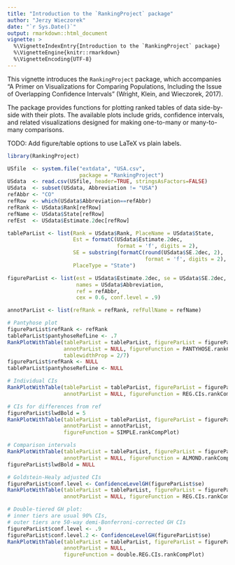```yaml
---
title: "Introduction to the `RankingProject` package"
author: "Jerzy Wieczorek"
date: "`r Sys.Date()`"
output: rmarkdown::html_document
vignette: >
  %\VignetteIndexEntry{Introduction to the `RankingProject` package}
  %\VignetteEngine{knitr::rmarkdown}
  %\VignetteEncoding{UTF-8}
---
```


This vignette introduces the `RankingProject` package, which accompanies "A Primer on Visualizations for Comparing Populations, Including the Issue of Overlapping Confidence Intervals" (Wright, Klein, and Wieczorek, 2017).

The package provides functions for plotting ranked tables of data side-by-side with their plots. The available plots include grids, confidence intervals, and related visualizations designed for making one-to-many or many-to-many comparisons.

TODO: Add figure/table options to use LaTeX vs plain labels.

```r
library(RankingProject)

USfile  <- system.file("extdata", "USA.csv",
                       package = "RankingProject")
USdata  <- read.csv(USfile, header=TRUE, stringsAsFactors=FALSE)
USdata  <- subset(USdata, Abbreviation != "USA")
refAbbr <- "CO"
refRow  <- which(USdata$Abbreviation==refAbbr)
refRank <- USdata$Rank[refRow]
refName <- USdata$State[refRow]
refEst  <- USdata$Estimate.2dec[refRow]

tableParList <- list(Rank = USdata$Rank, PlaceName = USdata$State, 
                     Est = formatC(USdata$Estimate.2dec,
                                   format = 'f', digits = 2),
                     SE = substring(formatC(round(USdata$SE.2dec, 2),
                                            format = 'f', digits = 2), 2),
                     PlaceType = "State")

figureParList <- list(est = USdata$Estimate.2dec, se = USdata$SE.2dec,
                      names = USdata$Abbreviation, 
                      ref = refAbbr,
                      cex = 0.6, conf.level = .9)

annotParList <- list(refRank = refRank, refFullName = refName)

# Pantyhose plot
figureParList$refRank <- refRank
tableParList$pantyhoseRefLine <- .7
RankPlotWithTable(tableParList = tableParList, figureParList = figureParList,
                  annotParList = NULL, figureFunction = PANTYHOSE.rankCompPlot,
                  tablewidthProp = 2/7)
figureParList$refRank <- NULL
tableParList$pantyhoseRefLine <- NULL

# Individual CIs
RankPlotWithTable(tableParList = tableParList, figureParList = figureParList,
                  annotParList = NULL, figureFunction = REG.CIs.rankCompPlot)

# CIs for differences from ref
figureParList$lwdBold = 5
RankPlotWithTable(tableParList = tableParList, figureParList = figureParList,
                  annotParList = annotParList,
                  figureFunction = SIMPLE.rankCompPlot)

# Comparison intervals
RankPlotWithTable(tableParList = tableParList, figureParList = figureParList,
                  annotParList = NULL, figureFunction = ALMOND.rankCompPlot)
figureParList$lwdBold = NULL

# Goldstein-Healy adjusted CIs
figureParList$conf.level <- ConfidenceLevelGH(figureParList$se)
RankPlotWithTable(tableParList = tableParList, figureParList = figureParList,
                  annotParList = NULL, figureFunction = REG.CIs.rankCompPlot)

# Double-tiered GH plot:
# inner tiers are usual 90% CIs,
# outer tiers are 50-way demi-Bonferroni-corrected GH CIs
figureParList$conf.level <- .9
figureParList$conf.level.2 <- ConfidenceLevelGH(figureParList$se)
RankPlotWithTable(tableParList = tableParList, figureParList = figureParList,
                  annotParList = NULL,
                  figureFunction = double.REG.CIs.rankCompPlot)
```



